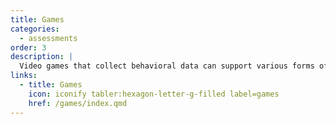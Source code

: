 ```yaml
---
title: Games
categories:
  - assessments
order: 3
description: |
  Video games that collect behavioral data can support various forms of assessment. To learn more about our projects in this domain, visit the [Games](/games/index.qmd) galaxy of this website.
links:
  - title: Games
    icon: iconify tabler:hexagon-letter-g-filled label=games
    href: /games/index.qmd
---
```

